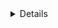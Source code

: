 <details>**Verification of Absences**:Students may be asked to verify their absences in order for them to be considered excused.
Administrative Regulation — Academic and Student Affairs states that faculty have the right to request appropriate verification when students claim an excused absence due to: significant illness; death in the household, trips for classes, trips sponsored by an educational unit and trips for participation related to intercollegiate athletic events; and interviews for full-time job opportunities after graduation and interviews for graduate and professional school.
(Appropriate notification of absences due to university-related trips is required prior to the absence when feasible and in no case more than one week after the absence.)</details>
